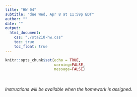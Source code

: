 ```yaml
---
title: "HW 04"
subtitle: "due Wed, Apr 8 at 11:59p EDT"
author: ""
date: ""
output: 
  html_document:
    css: "./sta210-hw.css"
    toc: true
    toc_float: true
---
```


```r
knitr::opts_chunk$set(echo = TRUE,
                      warning=FALSE,
                      message=FALSE)
```

<br><br>
*Instructions will be available when the homework is assigned.*


<!--
# Getting Started

- Go to the sta210-fa19 organization on GitHub ([https://github.com/sta210-fa19](https://github.com/sta210-fa19)). Click on the repo with the prefix **hw-04**. It contains the starter documents you need to complete the lab.
- Clone the repo in RStudio Cloud
- Configure git using the `use_git_config()` function. You can also cache your password.


## Packages 

We will use the following packages in this assignment: 

```r
library(tidyverse)
library(broom)
library(knitr) 
library(rms)
```

## Data 

The data for this homework assignment is based on the data from [Lab 05](https://www2.stat.duke.edu/courses/Fall19/sta210.001/labs/lab-05-mlr-airbnb.html) - the  Airbnb listings in Asheville, NC. See the Lab 05 instructions for more information about the original data source. 

```r
airbnb_mod <- read_csv("data/airbnb_mod.csv")
```

This dataset only contains Airbnb listings with a with a minimum night $\leq 3$. We will use the following variables

- `price`: Cost per night (in U.S. dollars)
- `cleaning_fee`: Cleaning fee (in U.S. dollars)
- `price_3_nights`: Total cost for 3 nights, calculated as `3 * price + cleaning_fee`
- `prop_type_simp`: Type of dwelling (House, Apartment, Guest suite, Other)
- `room_type`: 
    - *Entire home/apt* (guests have entire place to themselves)
    - *Private room* (Guests have private room to sleep, all other rooms shared)
    - *Shared room* (Guests sleep in room shared with others) 
- `number_of_reviews`: Total number of reviews for the listing
- `review_scores_rating`: Average review score (0 - 100)


# Questions

This homework contains short answer questions about the concepts discussed in class. Some of these questions may also require short chunks of code to produce the output needed to answer the question. Answers should be written in complete sentences. You are only required to do what is asked for each question. You are *not* required to include any additional analysis.

**Consider only the observations that have no missing values for `price_3_nights`, `prop_type_simp`, `room_type`, `number_of_reviews`, and `review_scores_rating`.**

1. Fit a regression model using the variables `prop_type_simp`, `number_of_reviews`, and `review_scores_rating` to predict the `log_price_3`, the log-transformed version of `price_3_nights`. Display the model output. 

2. Interpret the coefficient of `review_scores_rating` in terms of `price_3_nights`.

3. Fit a regression model that includes `room_type` in addition to all of the predictor variables in the model from Question 1. Display the model output. 

4.  We want to determine if `room_type` is a statistically significant predictor of the cost for 3 nights, given the other variables in the model. Conduct the appropriate test to determine if `room_type` is a statistically significant predictor of the price for 3 nights. Include the following in your response: 

    - State the null and alternative hypotheses in statistical notation. You can use "beta_j" for $\beta_j$.
    
    - Show the code and output for the appropriate test. 
    
    - State the conclusion in the context of the problem.
  
**<u>Regardless of your answer to Question 4, use the model from Question 3 for the remainder of the assignment.</u>**  

5. Use the `augment` function to create a data frame that contains model output and statistics for each observation. Display the first five observations of the new data frame.

6. Let's examine the leverage for each observation. 

    - Based on the lecture notes, what threshold will we use to determine if observations are high leverage points? 
    
    - Plot the leverage vs. the observation number (you may need to create a new variable that contains the observation number). Include a line in the plot marking the threshold from the previous part. 
    
    - How many observations are considered high leverage? 
    
    - Based on Cook's distance, do these points have a significant influence on the model coefficients? Briefly explain.   

7. Next, we will examine the standardized residuals.  

    - Plot the standardized residuals versus the predicted values. Include lines at 2 and -2 indicating the thresholds used to determine if standardized residuals have a large magnitude.
    
    - Based on our thresholds, how many observations are considered to have standardized residuals with large magnitude?
    
    - We can approximate the distribution of standardized residuals using a $N(0,1)$ distribution. Based on this, what proportion of observations do you expect to have standardized residuals with magnitude $> 2$? Consider your answer from part the previous part. Do you think there is a concern with the number of observations flagged as having standardized residuals with large magnitude? Briefly explain. 
    
8. Use the `vif` function in the *rms* package to find the variance inflation factor for each predictor variable in the model. Are there any obvious concerns with multicollinearity in this model? Briefly explain. 


# Grading

| **Total** | **60** |
|-------------------------------------------------------------|:--:|
| Questions 1 - 8 | 50 |
| Documents complete and neatly organized (Markdown and knitted documents) | 5 |
| Answers written in complete sentences | 3 |
| Regular and informative commit messages | 2 |


## Acknowledgement

The data used in this homework is from [insideairbnb.com](http://insideairbnb.com/index.html)

-->

